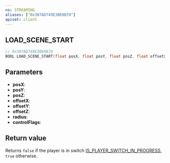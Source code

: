 ```yaml
---
ns: STREAMING
aliases: ["0x387AD749E3B69B70"]
apiset: client
---
```

## LOAD_SCENE_START

```c
// 0x387AD749E3B69B70
BOOL LOAD_SCENE_START(float posX, float posY, float posZ, float offsetX, float offsetY, float offsetZ, float radius, int controlFlags);
```


## Parameters
* **posX**:
* **posY**:
* **posZ**:
* **offsetX**:
* **offsetY**:
* **offsetZ**:
* **radius**:
* **controlFlags**:

## Return value
Returns `false` if the player is in switch [IS_PLAYER_SWITCH_IN_PROGRESS](#_0xED20CB1F5297791D), `true` otherwise.
